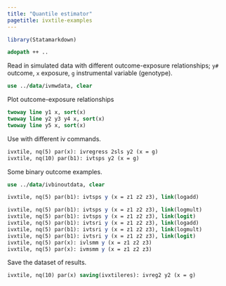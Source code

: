 ```yaml
---
title: "Quantile estimator"
pagetitle: ivxtile-examples
---
```


```r
library(Statamarkdown)
```

```stata
adopath ++ ..
```

Read in simulated data with different outcome-exposure relationships; `y#` outcome, `x` exposure, `g` instrumental variable (genotype).
```stata
use ../data/ivmwdata, clear
```

Plot outcome-exposure relationships
```stata
twoway line y1 x, sort(x)
twoway line y2 y3 y4 x, sort(x)
twoway line y5 x, sort(x)
```

Use with different iv commands.
```stata
ivxtile, nq(5) par(x): ivregress 2sls y2 (x = g)
ivxtile, nq(10) par(b1): ivtsps y2 (x = g)
```
    
Some binary outcome examples.
```stata
use ../data/ivbinoutdata, clear
```
```stata
ivxtile, nq(5) par(b1): ivtsps y (x = z1 z2 z3), link(logadd)
```
```stata
ivxtile, nq(5) par(b1): ivtsps y (x = z1 z2 z3), link(logmult)
ivxtile, nq(5) par(b1): ivtsps y (x = z1 z2 z3), link(logit)
ivxtile, nq(5) par(b1): ivtsri y (x = z1 z2 z3), link(logadd)
ivxtile, nq(5) par(b1): ivtsri y (x = z1 z2 z3), link(logmult)
ivxtile, nq(5) par(b1): ivtsri y (x = z1 z2 z3), link(logit)
ivxtile, nq(5) par(x): ivlsmm y (x = z1 z2 z3)
ivxtile, nq(5) par(x): ivmsmm y (x = z1 z2 z3)
```

Save the dataset of results.
```stata
ivxtile, nq(10) par(x) saving(ivxtileres): ivreg2 y2 (x = g)
```
